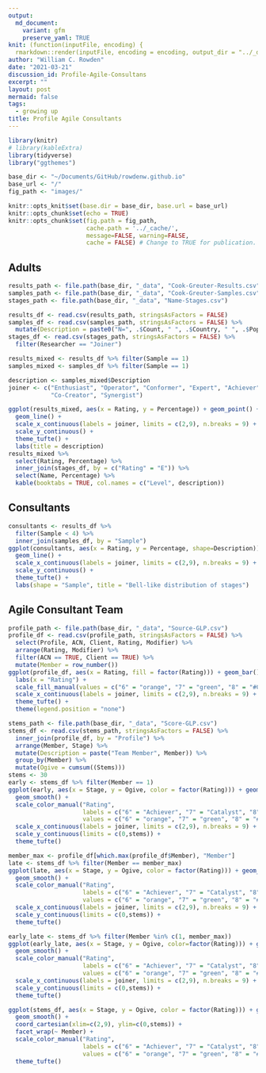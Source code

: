 ```yaml
---
output:
  md_document:
    variant: gfm
    preserve_yaml: TRUE
knit: (function(inputFile, encoding) {
  rmarkdown::render(inputFile, encoding = encoding, output_dir = "../_drafts") })
author: "William C. Rowden"
date: "2021-03-21"
discussion_id: Profile-Agile-Consultans
excerpt: ""
layout: post
mermaid: false
tags:
  - growing up
title: Profile Agile Consultants
---
```


```r
library(knitr)
# library(kableExtra)
library(tidyverse)
library("ggthemes")

base_dir <- "~/Documents/GitHub/rowdenw.github.io"
base_url <- "/"
fig_path <- "images/"

knitr::opts_knit$set(base.dir = base_dir, base.url = base_url)
knitr::opts_chunk$set(echo = TRUE)
knitr::opts_chunk$set(fig.path = fig_path,
                      cache.path = '../_cache/',
                      message=FALSE, warning=FALSE,
                      cache = FALSE) # Change to TRUE for publication.
```

## Adults

```r
results_path <- file.path(base_dir, "_data", "Cook-Greuter-Results.csv")
samples_path <- file.path(base_dir, "_data", "Cook-Greuter-Samples.csv")
stages_path <- file.path(base_dir, "_data", "Name-Stages.csv")

results_df <- read.csv(results_path, stringsAsFactors = FALSE)
samples_df <- read.csv(samples_path, stringsAsFactors = FALSE) %>%
  mutate(Description = paste0("N=", .$Count, " ", .$Country, " ", .$Population))
stages_df <- read.csv(stages_path, stringsAsFactors = FALSE) %>%
  filter(Researcher == "Joiner")
```

```r
results_mixed <- results_df %>% filter(Sample == 1)
samples_mixed <- samples_df %>% filter(Sample == 1)

description <- samples_mixed$Description
joiner <- c("Enthusiast", "Operator", "Conformer", "Expert", "Achiever", "Catalyst",
            "Co-Creator", "Synergist")

ggplot(results_mixed, aes(x = Rating, y = Percentage)) + geom_point() +
  geom_line() +
  scale_x_continuous(labels = joiner, limits = c(2,9), n.breaks = 9) +
  scale_y_continuous() +
  theme_tufte() +
  labs(title = description)
results_mixed %>% 
  select(Rating, Percentage) %>%
  inner_join(stages_df, by = c("Rating" = "E")) %>%
  select(Name, Percentage) %>%
  kable(booktabs = TRUE, col.names = c("Level", description))
```

## Consultants

```r
consultants <- results_df %>%
  filter(Sample < 4) %>%
  inner_join(samples_df, by = "Sample")
ggplot(consultants, aes(x = Rating, y = Percentage, shape=Description)) + geom_point() +
  geom_line() +
  scale_x_continuous(labels = joiner, limits = c(2,9), n.breaks = 9) +
  scale_y_continuous() +
  theme_tufte() +
  labs(shape = "Sample", title = "Bell-like distribution of stages")
```

## Agile Consultant Team

```r
profile_path <- file.path(base_dir, "_data", "Source-GLP.csv")
profile_df <- read.csv(profile_path, stringsAsFactors = FALSE) %>%
  select(Profile, ACN, Client, Rating, Modifier) %>%
  arrange(Rating, Modifier) %>%
  filter(ACN == TRUE, Client == TRUE) %>%
  mutate(Member = row_number())
ggplot(profile_df, aes(x = Rating, fill = factor(Rating))) + geom_bar() +
  labs(x = "Rating") +
  scale_fill_manual(values = c("6" = "orange", "7" = "green", "8" = "#008080")) +
  scale_x_continuous(labels = joiner, limits = c(2,9), n.breaks = 9) +
  theme_tufte() +
  theme(legend.position = "none")
```

```r
stems_path <- file.path(base_dir, "_data", "Score-GLP.csv")
stems_df <- read.csv(stems_path, stringsAsFactors = FALSE) %>%
  inner_join(profile_df, by = "Profile") %>%
  arrange(Member, Stage) %>%
  mutate(Description = paste("Team Member", Member)) %>%
  group_by(Member) %>%
  mutate(Ogive = cumsum((Stems)))
stems <- 30
early <- stems_df %>% filter(Member == 1)
ggplot(early, aes(x = Stage, y = Ogive, color = factor(Rating))) + geom_point() +
  geom_smooth() +
  scale_color_manual("Rating",
                     labels = c("6" = "Achiever", "7" = "Catalyst", "8" = "Co-Creator"),
                     values = c("6" = "orange", "7" = "green", "8" = "#008080")) +
  scale_x_continuous(labels = joiner, limits = c(2,9), n.breaks = 9) +
  scale_y_continuous(limits = c(0,stems)) +
  theme_tufte()
```

```r
member_max <- profile_df[which.max(profile_df$Member), "Member"]
late <- stems_df %>% filter(Member == member_max)
ggplot(late, aes(x = Stage, y = Ogive, color = factor(Rating))) + geom_point() +
  geom_smooth() +
  scale_color_manual("Rating",
                     labels = c("6" = "Achiever", "7" = "Catalyst", "8" = "Co-Creator"),
                     values = c("6" = "orange", "7" = "green", "8" = "#008080")) +
  scale_x_continuous(labels = joiner, limits = c(2,9), n.breaks = 9) +
  scale_y_continuous(limits = c(0,stems)) +
  theme_tufte()
```

```r
early_late <- stems_df %>% filter(Member %in% c(1, member_max))
ggplot(early_late, aes(x = Stage, y = Ogive, color=factor(Rating))) + geom_point() +
  geom_smooth() +
  scale_color_manual("Rating",
                     labels = c("6" = "Achiever", "7" = "Catalyst", "8" = "Co-Creator"),
                     values = c("6" = "orange", "7" = "green", "8" = "#008080")) +
  scale_x_continuous(labels = joiner, limits = c(2,9), n.breaks = 9) +
  scale_y_continuous(limits = c(0,stems)) +
  theme_tufte()
```

```r
ggplot(stems_df, aes(x = Stage, y = Ogive, color = factor(Rating))) + geom_point() +
  geom_smooth() +
  coord_cartesian(xlim=c(2,9), ylim=c(0,stems)) +
  facet_wrap(~ Member) +
  scale_color_manual("Rating",
                     labels = c("6" = "Achiever", "7" = "Catalyst", "8" = "Co-Creator"),
                     values = c("6" = "orange", "7" = "green", "8" = "#008080")) +
  theme_tufte()
```

